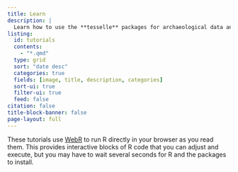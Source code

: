 ```yaml
---
title: Learn
description: |
  Learn how to use the **tesselle** packages for archaeological data analysis.
listing:
  id: tutorials
  contents: 
    - "*.qmd"
  type: grid
  sort: "date desc"
  categories: true
  fields: [image, title, description, categories]
  sort-ui: true
  filter-ui: true
  feed: false
citation: false
title-block-banner: false
page-layout: full
---
```


::: {.callout-note}
These tutorials use [WebR](https://docs.r-wasm.org/webr/latest/) to run R directly in your browser as you read them. This provides interactive blocks of R code that you can adjust and execute, but you may have to wait several seconds for R and the packages to install.
:::

::: {#tutorials}
:::

